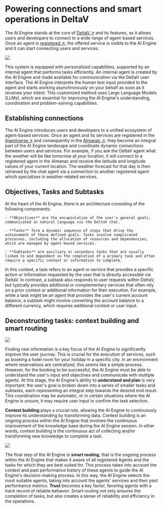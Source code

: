 # Powering connections and smart operations in DeltaV

The AI Engine stands at the core of [DeltaV ↗️](https://deltav.agentverse.ai/login) and its features, as it allows users and developers to connect to a wide range of agent-based services. Once an agent is [registered ↗️](/guides/agentverse/registering-agent-services), the offered service is visible to the AI Engine and it can start connecting users and services.

![](../../../src/images/concepts/ai-engine/ai_with_personal_data.svg)

This system is equipped with personalized capabilities, supported by an internal agent that performs tasks efficiently. An internal agent is created by the AI Engine and made available for communication via the DeltaV user interface. The AI Engine interprets the human text input provided to the agent and starts working asynchronously on your behalf as soon as it receives your intent. This customized method uses Large Language Models (LLMs), which are essential for improving the AI Engine's understanding, coordination and problem-solving capabilities.

## Establishing connections

The AI Engine introduces users and developers to a unified ecosystem of agent-based services. Once an agent and its services are registered in the [Agentverse ↗️](/concepts/agent-services/agentverse-intro) and consequently in the [Almanac ↗️](/references/contracts/uagents-almanac/almanac-overview), they become an integral part of the AI Engine landscape and coordinate dynamic connections between users and services. For example, if you ask the DeltaV agent what the weather will be like tomorrow at your location, it will connect to a registered agent in the Almanac and receive the latitude and longitude values of your current location. The weather forecast for that day is then retrieved by the chat agent via a connection to another registered agent which specializes in weather-related services.

## Objectives, Tasks and Subtasks

At the heart of the AI Engine, there is an architecture consisting of the following components:

    - **Objectives** are the encapsulation of the user's general goals, communicated in natural language via the DeltaV chat.

    - **Tasks** form a dynamic sequence of steps that drive the achievement of these defined goals. Tasks involve complicated processes, including the allocation of resources and dependencies, which are managed by agent-based services.

    - **Subtasks** are auxiliary or secondary tasks that are usually linked to and dependent on the completion of a primary task and often require a specific context or information to complete.

In this context, a task refers to an agent or service that provides a specific action or information requested by the user that is directly accessible via DeltaV. In contrast, a subtask also responds to user requests within DeltaV, but typically provides additional or complementary services that often rely on a prior context or additional information for their execution. For example, while a task might be an agent that provides the user's current account balance, a subtask might involve converting the account balance to a different currency, which requires additional context or user input.

## Deconstructing tasks: context building and smart routing

![](../../../src/images/concepts/ai-engine/human_text_in.svg)

Finding new information is a key focus of the AI Engine to significantly improve the user journey. This is crucial for the execution of services, such as booking a hotel room for your holiday in a specific city. In an environment where reservations are centralized, this seems like a simple process. However, for the booking to be successful, the AI Engine must be able to understand the user's input and objectives and communicate with multiple agents. At this stage, the AI Engine's ability to **understand and plan** is very important: the user's goal is broken down into a series of smaller tasks and subtasks, each representing an integral step towards the desired end result. This coordination may be automatic, or in certain situations where the AI Engine is unsure, it may require user input to confirm the task selection.

**Context building** plays a crucial role, allowing the AI Engine to continuously improve its understanding by transforming data. Context building is an ongoing process within the AI Engine that involves the continuous improvement of the knowledge base during the AI Engine session. In other words, context building is the continuous act of collecting and/or transforming new knowledge to complete a task.

![](../../../src/images/concepts/ai-engine/hotel_tasks_go_through_the_engine_to_representative_agents.svg)

The final step of the AI Engine is **smart routing**, that is the ongoing process within the AI Engine that makes it aware of all registered Agents and the tasks for which they are best suited for. This process takes into account the context and past performance history of these agents to guide the AI Engine's decision-making process. In this way, the AI Engine selects the most suitable agents, taking into account the agents' services and their past performance metrics. **Trust** becomes a key factor, favoring agents with a track record of reliable behavior. Smart routing not only ensures the completion of tasks, but also creates a sense of reliability and efficiency in the operations.
